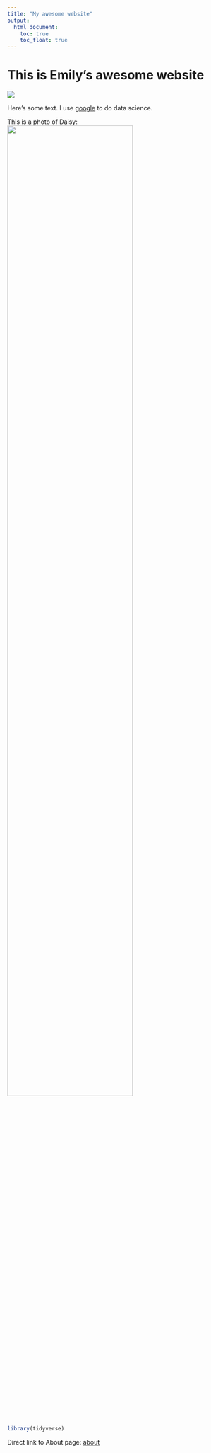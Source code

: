 ```yaml
---
title: "My awesome website"
output: 
  html_document:
    toc: true
    toc_float: true
---
```


# This is Emily's awesome website

![](https://media.giphy.com/media/drXGoW1iudhKw/giphy.gif)

Here's some text. I use [google](https://translate.google.com/) to do data science.

This is a photo of Daisy:
<img src="images/daisy.jpg" style="width:75%">


```r
library(tidyverse)
```

Direct link to About page:
[about](about.html)


